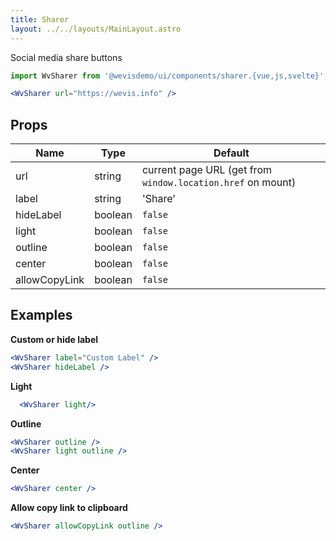 ```yaml
---
title: Sharer
layout: ../../layouts/MainLayout.astro
---
```



Social media share buttons

<WvSharer client:load url="https://wevis.info" />

```jsx
import WvSharer from '@wevisdemo/ui/components/sharer.{vue,js,svelte}';
```

```jsx
<WvSharer url="https://wevis.info" />
```

## Props

| Name          | Type    | Default                                                     |
| ------------- | ------- | ----------------------------------------------------------- |
| url           | string  | current page URL (get from `window.location.href` on mount) |
| label         | string  | 'Share'                                                     |
| hideLabel     | boolean | `false`                                                     |
| light         | boolean | `false`                                                     |
| outline       | boolean | `false`                                                     |
| center        | boolean | `false`                                                     |
| allowCopyLink | boolean | `false`                                                     |

## Examples

**Custom or hide label**

<WvSharer client:load label="Custom Label" />
<WvSharer client:load hideLabel />

```jsx
<WvSharer label="Custom Label" />
<WvSharer hideLabel />
```

**Light**

<WvSharer client:load light/>

```jsx
  <WvSharer light/>
```

**Outline**

<WvSharer client:load outline />

<WvSharer client:load light outline />

```jsx
<WvSharer outline />
<WvSharer light outline />
```

**Center**

<WvSharer client:load center />

```jsx
<WvSharer center />
```

**Allow copy link to clipboard**

<WvSharer client:load allowCopyLink outline />

```jsx
<WvSharer allowCopyLink outline />
```
